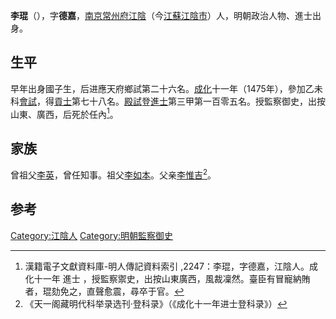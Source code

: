 {{Otheruses|other=名为李琨的其他人物|李琨}}

'''李琨'''（{{bd|1436年||？}}），字'''德嘉'''，[[南京|南京]][[常州府|常州府]][[江陰|江陰]]（今[[江蘇|江蘇]][[江陰市|江陰市]]）人，明朝政治人物、進士出身。

== 生平 ==
早年出身國子生，后进應天府鄉試第二十六名。[[成化|成化]]十一年（1475年），參加乙未科[[會試|會試]]，得[[貢士|貢士]]第七十八名。[[殿試|殿試]]登[[進士|進士]]第三甲第一百零五名。授監察御史，出按山東、廣西，后死於任內<ref>漢籍電子文獻資料庫-明人傳記資料索引 ,2247：李琨，字德嘉，江陰人。成化十一年 進士 ，授監察禦史，出按山東廣西，風裁凜然。臺臣有冒寵納賄者，琨劾免之，直聲愈震，尋卒于官。</ref>。

== 家族 ==
曾祖父[[李英|李英]]，曾任知事。祖父[[李如本|李如本]]。父亲[[李惟吉|李惟吉]]<ref>《天一阁藏明代科举录选刊·登科录》（《成化十一年进士登科录》）</ref>。

==参考==
{{reflist}}

{{成化十一年乙未科殿試金榜}}

{{Authority control}}

{{DEFAULTSORT:}}
[[Category:江陰人|Category:江陰人]]
[[Category:明朝監察御史|Category:明朝監察御史]]


{{明朝人物小作品}}